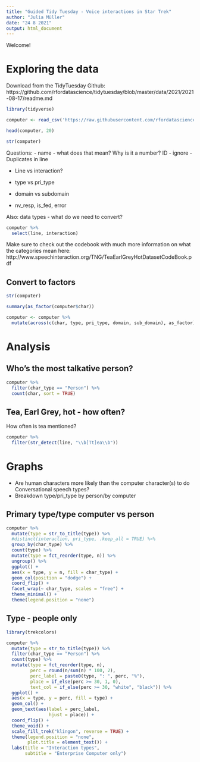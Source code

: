 ```yaml
---
title: "Guided Tidy Tuesday - Voice interactions in Star Trek"
author: "Julia Müller"
date: "24 8 2021"
output: html_document
---
```



Welcome!


# Exploring the data

Download from the TidyTuesday Github:
https://github.com/rfordatascience/tidytuesday/blob/master/data/2021/2021-08-17/readme.md

```r
library(tidyverse)

computer <- read_csv('https://raw.githubusercontent.com/rfordatascience/tidytuesday/master/data/2021/2021-08-17/computer.csv')
```

```r
head(computer, 20)

str(computer)
```

Questions:
- name - what does that mean? Why is it a number?
  ID - ignore
- Duplicates in line
  
- Line vs interaction?
  
- type vs pri_type
  
- domain vs subdomain
  
- nv_resp, is_fed, error
  
Also: data types - what do we need to convert?

```r
computer %>% 
  select(line, interaction)
```

Make sure to check out the codebook with much more information on what the categories mean here:
http://www.speechinteraction.org/TNG/TeaEarlGreyHotDatasetCodeBook.pdf


## Convert to factors
```r
str(computer)

summary(as_factor(computer$char))

computer <- computer %>% 
  mutate(across(c(char, type, pri_type, domain, sub_domain), as_factor))
```


# Analysis

## Who's the most talkative person?
```r
computer %>% 
  filter(char_type == "Person") %>% 
  count(char, sort = TRUE)
```


## Tea, Earl Grey, hot - how often?
How often is tea mentioned?

```r
computer %>% 
  filter(str_detect(line, "\\b[Tt]ea\\b"))
```


# Graphs
- Are human characters more likely than the computer character(s) to do Conversational speech types?
- Breakdown type/pri_type by person/by computer

## Primary type/type computer vs person
```r
computer %>% 
  mutate(type = str_to_title(type)) %>% 
  #distinct(interaction, pri_type, .keep_all = TRUE) %>% 
  group_by(char_type) %>% 
  count(type) %>% 
  mutate(type = fct_reorder(type, n)) %>% 
  ungroup() %>% 
  ggplot() +
  aes(x = type, y = n, fill = char_type) +
  geom_col(position = "dodge") +
  coord_flip() +
  facet_wrap(~ char_type, scales = "free") +
  theme_minimal() +
  theme(legend.position = "none")
```

## Type - people only
```r
library(trekcolors)

computer %>% 
  mutate(type = str_to_title(type)) %>%
  filter(char_type == "Person") %>% 
  count(type) %>% 
  mutate(type = fct_reorder(type, n),
         perc = round(n/sum(n) * 100, 2),
         perc_label = paste0(type, ": ", perc, "%"),
         place = if_else(perc >= 30, 1, 0),
         text_col = if_else(perc >= 30, "white", "black")) %>% 
  ggplot() +
  aes(x = type, y = perc, fill = type) +
  geom_col() +
  geom_text(aes(label = perc_label,
                hjust = place)) +
  coord_flip() +
  theme_void() +
  scale_fill_trek("klingon", reverse = TRUE) +
  theme(legend.position = "none",
        plot.title = element_text()) +
  labs(title = "Interaction types",
       subtitle = "Enterprise Computer only")
```



